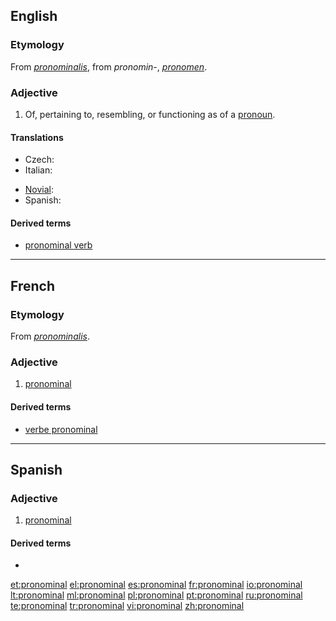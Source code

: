 ==English==

===Etymology===
From {{etyl|LL.}} ''[[pronominalis]]'', from {{etyl|la}} ''pronomin-'', ''[[pronomen]]''.

===Adjective===
{{en-adj}}

# Of, pertaining to, resembling, or functioning as of a [[pronoun]].

====Translations====
{{trans-top|of a pronoun}}
* Czech: {{t-|cs|zájmenný}}
* Italian: {{t+|it|pronominale}}
{{trans-mid}}
* [[Novial]]: {{t|nov|pronominal}}
* Spanish: {{t|es|pronominal}}
{{trans-bottom}}

====Derived terms====
* [[pronominal verb]]

----

==French==

===Etymology===
From {{etyl|LL.|fr}} ''[[pronominalis]]''.

===Adjective===
{{fr-adj|mp=pronominaux}}

# [[#English|pronominal]]

====Derived terms====
* [[verbe pronominal]]

----

==Spanish==

===Adjective===
{{es-adj|pl=pronominales}}

# [[#English|pronominal]]

====Derived terms====
* {{l|es|verbo pronominal}}

[[et:pronominal]]
[[el:pronominal]]
[[es:pronominal]]
[[fr:pronominal]]
[[io:pronominal]]
[[lt:pronominal]]
[[ml:pronominal]]
[[pl:pronominal]]
[[pt:pronominal]]
[[ru:pronominal]]
[[te:pronominal]]
[[tr:pronominal]]
[[vi:pronominal]]
[[zh:pronominal]]